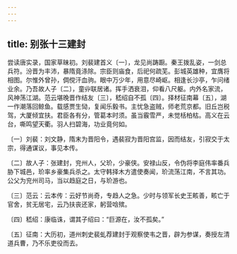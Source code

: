 ```yaml
---
---
---
```

title: 别张十三建封
---




尝读唐实录，国家草昧初。刘裴建首义〔一〕，龙见尚踌蹰。秦王拨乱姿，一剑总兵符。汾晋为丰沛，暴隋竟涤除。宗臣则庙食，后祀何疏芜。彭城英雄种，宜膺将相图。尔惟外曾孙，倜傥汗血驹。眼中万少年，用意尽崎岖。相逢长沙亭，乍问绪业余。乃吾故人子〔二〕，童丱联居诸。挥手洒衰泪，仰看八尺躯。内外名家流，风神荡江湖。范云堪晚晋作结友〔三〕，嵇绍自不孤〔四〕。择材征南幕〔五〕，湖一作潮落回鲸鱼。载感贾生恸，复闻乐毅书。主忧急盗贼，师老荒京都。旧丘岂税驾，大厦倾宜扶。君臣各有分，管葛本时须。虽当霰雪严，未觉栝柏枯。高义在云台，嘶鸣望天衢。羽人扫碧海，功业竟何如。

〔一〕刘裴：刘文静，隋末为晋阳令，遇裴寂为晋阳宫监，因而结友，引寂交于太宗，得通谋议，事见本传。

〔二〕故人子：张建封，兖州人，父玠，少豪侠。安禄山反，令伪将李庭伟率番兵胁下城邑，玠率乡豪集兵杀之。太守韩择木方遣使奏闻，玠流荡江南，不言其功。公父为兖州司马，当以趋庭之日，与玠游也。

〔三〕范云：云本传：云好节尚奇，专趋人之急。少时与领军长史王畡善，畡亡于官舍，贫无居宅，云乃扶丧还家，躬营唅殡。

〔四〕嵇绍：康临诛，谓其子绍曰：“巨源在，汝不孤矣。”

〔五〕征南：大历初，道州刺史裴虬荐建封于观察使韦之晋，辟为参谋，奏授左清道兵曹，乃不乐吏役而去。